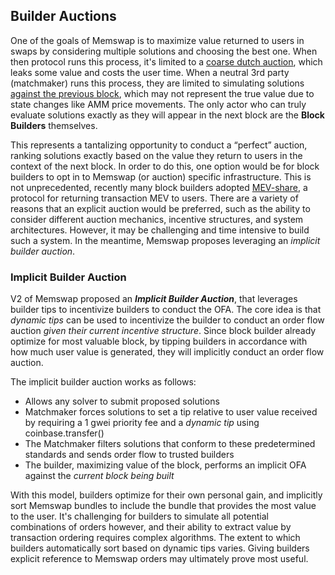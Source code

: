 ## Builder Auctions

One of the goals of Memswap is to maximize value returned to users in swaps by considering multiple solutions and choosing the best one. When then protocol runs this process, it's limited to a [coarse dutch auction](/order-flow-auctions/protocol-auction), which leaks some value and costs the user time. When a neutral 3rd party (matchmaker) runs this process, they are limited to simulating solutions [against the previous block](/order-flow-auctions/matchmaker-auctions), which may not represent the true value due to state changes like AMM price movements. The only actor who can truly evaluate solutions exactly as they will appear in the next block are the **Block Builders** themselves.

This represents a tantalizing opportunity to conduct a “perfect” auction, ranking solutions exactly based on the value they return to users in the context of the next block. In order to do this, one option would be for block builders to opt in to Memswap (or auction) specific infrastructure. This is not unprecedented, recently many block builders adopted [MEV-share](https://docs.flashbots.net/flashbots-protect/mev-share), a protocol for returning transaction MEV to users. There are a variety of reasons that an explicit auction would be preferred, such as the ability to consider different auction mechanics, incentive structures, and system architectures. However, it may be challenging and time intensive to build such a system. In the meantime, Memswap proposes leveraging an _implicit builder auction_.

### Implicit Builder Auction

V2 of Memswap proposed an **_Implicit Builder Auction_**, that leverages builder tips to incentivize builders to conduct the OFA. The core idea is that _dynamic tips_ can be used to incentivize the builder to conduct an order flow auction _given their current incentive structure_. Since block builder already optimize for most valuable block, by tipping builders in accordance with how much user value is generated, they will implicitly conduct an order flow auction.

The implicit builder auction works as follows:

- Allows any solver to submit proposed solutions
- Matchmaker forces solutions to set a tip relative to user value received by requiring a 1 gwei priority fee and a _dynamic tip_ using coinbase.transfer()
- The Matchmaker filters solutions that conform to these predetermined standards and sends order flow to trusted builders
- The builder, maximizing value of the block, performs an implicit OFA against the _current block being built_

With this model, builders optimize for their own personal gain, and implicitly sort Memswap bundles to include the bundle that provides the most value to the user. It's challenging for builders to simulate all potential combinations of orders however, and their ability to extract value by transaction ordering requires complex algorithms. The extent to which builders automatically sort based on dynamic tips varies. Giving builders explicit reference to Memswap orders may ultimately prove most useful.

